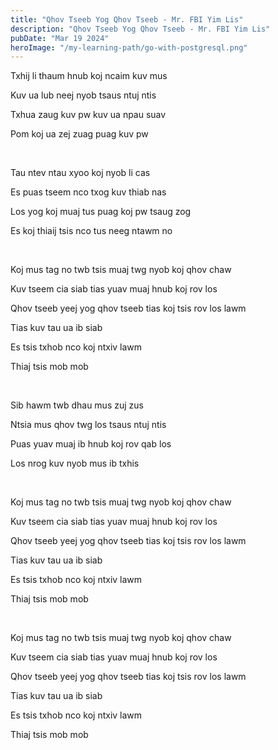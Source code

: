 ```yaml
---
title: "Qhov Tseeb Yog Qhov Tseeb - Mr. FBI Yim Lis"
description: "Qhov Tseeb Yog Qhov Tseeb - Mr. FBI Yim Lis"
pubDate: "Mar 19 2024"
heroImage: "/my-learning-path/go-with-postgresql.png"
---
```


Txhij li thaum hnub koj ncaim kuv mus

Kuv ua lub neej nyob tsaus ntuj ntis

Txhua zaug kuv pw kuv ua npau suav

Pom koj ua zej zuag puag kuv pw

<br />

Tau ntev ntau xyoo koj nyob li cas

Es puas tseem nco txog kuv thiab nas

Los yog koj muaj tus puag koj pw tsaug zog

Es koj thiaij tsis nco tus neeg ntawm no

<br />

Koj mus tag no twb tsis muaj twg nyob koj qhov chaw

Kuv tseem cia siab tias yuav muaj hnub koj rov los

Qhov tseeb yeej yog qhov tseeb tias koj tsis rov los lawm

Tias kuv tau ua ib siab

Es tsis txhob nco koj ntxiv lawm

Thiaj tsis mob mob

<br />

Sib hawm twb dhau mus zuj zus

Ntsia mus qhov twg los tsaus ntuj ntis

Puas yuav muaj ib hnub koj rov qab los

Los nrog kuv nyob mus ib txhis

<br />

Koj mus tag no twb tsis muaj twg nyob koj qhov chaw

Kuv tseem cia siab tias yuav muaj hnub koj rov los

Qhov tseeb yeej yog qhov tseeb tias koj tsis rov los lawm

Tias kuv tau ua ib siab

Es tsis txhob nco koj ntxiv lawm

Thiaj tsis mob mob

<br />

Koj mus tag no twb tsis muaj twg nyob koj qhov chaw

Kuv tseem cia siab tias yuav muaj hnub koj rov los

Qhov tseeb yeej yog qhov tseeb tias koj tsis rov los lawm

Tias kuv tau ua ib siab

Es tsis txhob nco koj ntxiv lawm

Thiaj tsis mob mob
